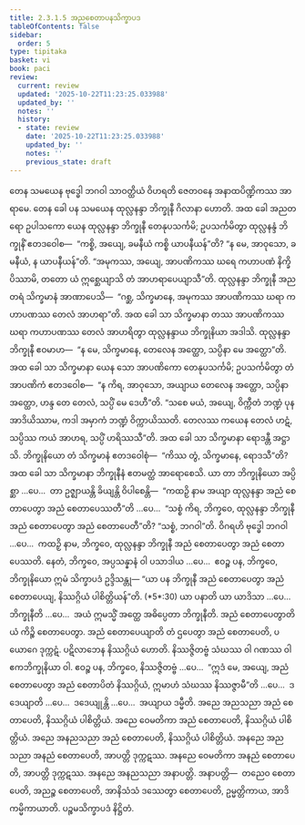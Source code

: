 ```yaml
---
title: 2.3.1.5 အညစေတာပနသိက္ခာပဒ
tableOfContents: false
sidebar:
  order: 5
type: tipitaka
basket: vi
book: paci
review:
  current: review
  updated: '2025-10-22T11:23:25.033988'
  updated_by: ''
  notes: ''
  history:
  - state: review
    date: '2025-10-22T11:23:25.033988'
    updated_by: ''
    notes: ''
    previous_state: draft
---
```



<ReviewStatus review={frontmatter.review} showDetails={true} />

<HypothesisAnnotation frontmatter={frontmatter} />

<DynamicBreadcrumb />

<Division number="753" book="paci" e="ch" v="2" p="325">

<Paragraph number="2473" book="paci">
တေန သမယေန ဗုဒ္ဓေါ ဘဂဝါ သာဝတ္ထိယံ ဝိဟရတိ ဇေတဝနေ အနာထပိဏ္ဍိကဿ အာရာမေ. တေန ခေါ ပန သမယေန ထုလ္လနန္ဒာ ဘိက္ခုနီ ဂိလာနာ ဟောတိ. အထ ခေါ အညတရော ဥပါသကော ယေန ထုလ္လနန္ဒာ ဘိက္ခုနီ တေနုပသင်္ကမိ; ဥပသင်္ကမိတွာ ထုလ္လနန္ဒံ ဘိက္ခုနိံ ဧတဒဝေါစ—  “ကစ္စိ, အယျေ, ခမနီယံ ကစ္စိ ယာပနီယန်”တိ? “န မေ, အာဝုသော, ခမနီယံ, န ယာပနီယန်”တိ. “အမုကဿ, အယျေ, အာပဏိကဿ ဃရေ ကဟာပဏံ နိက္ခိပိဿာမိ, တတော ယံ ဣစ္ဆေယျာသိ တံ အာဟရာပေယျာသီ”တိ. ထုလ္လနန္ဒာ ဘိက္ခုနီ အညတရံ သိက္ခမာနံ အာဏာပေသိ—  “ဂစ္ဆ, သိက္ခမာနေ, အမုကဿ အာပဏိကဿ ဃရာ ကဟာပဏဿ တေလံ အာဟရာ”တိ. အထ ခေါ သာ သိက္ခမာနာ တဿ အာပဏိကဿ ဃရာ ကဟာပဏဿ တေလံ အာဟရိတွာ ထုလ္လနန္ဒာယ ဘိက္ခုနိယာ အဒါသိ. ထုလ္လနန္ဒာ ဘိက္ခုနီ ဧဝမာဟ—  “န မေ, သိက္ခမာနေ, တေလေန အတ္ထော, သပ္ပိနာ မေ အတ္ထော”တိ. အထ ခေါ သာ သိက္ခမာနာ ယေန သော အာပဏိကော တေနုပသင်္ကမိ; ဥပသင်္ကမိတွာ တံ အာပဏိကံ ဧတဒဝေါစ—  “န ကိရ, အာဝုသော, အယျာယ တေလေန အတ္ထော, သပ္ပိနာ အတ္ထော, ဟန္ဒ တေ တေလံ, သပ္ပိံ မေ ဒေဟီ”တိ. “သစေ မယံ, အယျေ, ဝိက္ကီတံ ဘဏ္ဍံ ပုန အာဒိယိဿာမ, ကဒါ အမှာကံ ဘဏ္ဍံ ဝိက္ကာယိဿတိ. တေလဿ ကယေန တေလံ ဟဋံ, သပ္ပိဿ ကယံ အာဟရ, သပ္ပိံ ဟရိဿသီ”တိ. အထ ခေါ သာ သိက္ခမာနာ ရောဒန္တီ အဋ္ဌာသိ. ဘိက္ခုနိယော တံ သိက္ခမာနံ ဧတဒဝေါစုံ—  “ကိဿ တွံ, သိက္ခမာနေ, ရောဒသီ”တိ?
</Paragraph>

<Paragraph number="2474" book="paci">
အထ ခေါ သာ သိက္ခမာနာ ဘိက္ခုနီနံ ဧတမတ္ထံ အာရောစေသိ. ယာ တာ ဘိက္ခုနိယော အပ္ပိစ္ဆာ …ပေ…  တာ ဥဇ္ဈာယန္တိ ခိယျန္တိ ဝိပါစေန္တိ—  “ကထဉှိ နာမ အယျာ ထုလ္လနန္ဒာ အညံ စေတာပေတွာ အညံ စေတာပေဿတီ”တိ …ပေ…  “သစ္စံ ကိရ, ဘိက္ခဝေ, ထုလ္လနန္ဒာ ဘိက္ခုနီ အညံ စေတာပေတွာ အညံ စေတာပေတီ”တိ? “သစ္စံ, ဘဂဝါ”တိ. ဝိဂရဟိ ဗုဒ္ဓေါ ဘဂဝါ …ပေ…  ကထဉှိ နာမ, ဘိက္ခဝေ, ထုလ္လနန္ဒာ ဘိက္ခုနီ အညံ စေတာပေတွာ အညံ စေတာပေဿတိ. နေတံ, ဘိက္ခဝေ, အပ္ပသန္နာနံ ဝါ ပသာဒါယ …ပေ…  ဧဝဉ္စ ပန, ဘိက္ခဝေ, ဘိက္ခုနိယော ဣမံ သိက္ခာပဒံ ဥဒ္ဒိသန္တု—
</Paragraph>

</Division>
<Division number="754" book="paci" e="ch" v="2" p="326">

<Paragraph number="2475" book="paci">
<Emphasis>“ယာ ပန ဘိက္ခုနီ အညံ စေတာပေတွာ အညံ စေတာပေယျ, နိဿဂ္ဂိယံ ပါစိတ္တိယန်”</Emphasis>တိ. (*5*:<Emphasis>30</Emphasis>)
</Paragraph>

</Division>
<Division number="755" book="paci" e="ch" v="2" p="326">

<Paragraph number="2476" book="paci">
<Emphasis>ယာ ပနာ</Emphasis>တိ ယာ ယာဒိသာ …ပေ…  <Emphasis>ဘိက္ခုနီ</Emphasis>တိ …ပေ…  အယံ ဣမသ္မိံ အတ္ထေ အဓိပ္ပေတာ ဘိက္ခုနီတိ.
</Paragraph>

<Paragraph number="2477" book="paci">
<Emphasis>အညံ စေတာပေတွာ</Emphasis>တိ ယံ ကိဉ္စိ စေတာပေတွာ.
</Paragraph>

<Paragraph number="2478" book="paci">
<Emphasis>အညံ စေတာပေယျာ</Emphasis>တိ တံ ဌပေတွာ အညံ စေတာပေတိ, ပယောဂေ ဒုက္ကဋံ. ပဋိလာဘေန နိဿဂ္ဂိယံ ဟောတိ. နိဿဇ္ဇိတဗ္ဗံ သံဃဿ ဝါ ဂဏဿ ဝါ ဧကဘိက္ခုနိယာ ဝါ. ဧဝဉ္စ ပန, ဘိက္ခဝေ, နိဿဇ္ဇိတဗ္ဗံ …ပေ…  “ဣဒံ မေ, အယျေ, အညံ စေတာပေတွာ အညံ စေတာပိတံ နိဿဂ္ဂိယံ, ဣမာဟံ သံဃဿ နိဿဇ္ဇာမီ”တိ …ပေ…  ဒဒေယျာတိ …ပေ…  ဒဒေယျုန္တိ …ပေ…  အယျာယ ဒမ္မီတိ.
</Paragraph>

</Division>
<Division number="756" book="paci" e="ch" v="2" p="327">

<Paragraph number="2479" book="paci">
အညေ အညသညာ အညံ စေတာပေတိ, နိဿဂ္ဂိယံ ပါစိတ္တိယံ. အညေ ဝေမတိကာ အညံ စေတာပေတိ, နိဿဂ္ဂိယံ ပါစိတ္တိယံ. အညေ အနညသညာ အညံ စေတာပေတိ, နိဿဂ္ဂိယံ ပါစိတ္တိယံ.
</Paragraph>

<Paragraph number="2480" book="paci">
အနညေ အညသညာ အနညံ စေတာပေတိ, အာပတ္တိ ဒုက္ကဋဿ. အနညေ ဝေမတိကာ အနညံ စေတာပေတိ, အာပတ္တိ ဒုက္ကဋဿ. အနညေ အနညသညာ အနာပတ္တိ.
</Paragraph>

</Division>
<Division number="757" book="paci" e="ch" v="2" p="327">

<Paragraph number="2481" book="paci">
အနာပတ္တိ—  တညေဝ စေတာပေတိ, အညဉ္စ စေတာပေတိ, အာနိသံသံ ဒဿေတွာ စေတာပေတိ, ဥမ္မတ္တိကာယ, အာဒိကမ္မိကာယာတိ.

</Paragraph>
</Division>

<Paragraph number="2482" type="center" book="paci">
ပဉ္စမသိက္ခာပဒံ နိဋ္ဌိတံ.
</Paragraph>